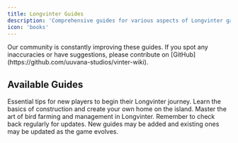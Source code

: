 ```yaml
---
title: Longvinter Guides
description: 'Comprehensive guides for various aspects of Longvinter gameplay.'
icon: 'books'
---
```


<Note>
  Our community is constantly improving these guides. If you spot any inaccuracies or have suggestions, please contribute on [GitHub](https://github.com/uuvana-studios/vinter-wiki).
</Note>

## Available Guides

<CardGroup cols={3}>
  <Card
    title="Starting Guide"
    icon="graduation-cap"
    href="/guides/starting_guide"
  >
    Essential tips for new players to begin their Longvinter journey.
  </Card>
  <Card
    title="Building a House"
    icon="house"
    href="/guides/fishing"
  >
    Learn the basics of construction and create your own home on the island.
  </Card>
  <Card
    title="Bird Farm Guide"
    icon="kiwi-bird"
    href="/guides/bird_farm_guide"
  >
    Master the art of bird farming and management in Longvinter.
  </Card>
</CardGroup>

<Tip>
  Remember to check back regularly for updates. New guides may be added and existing ones may be updated as the game evolves.
</Tip>